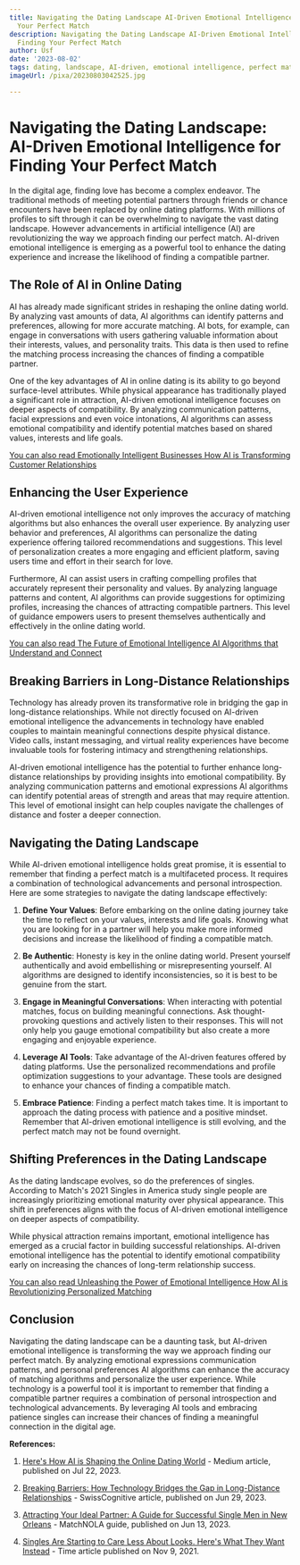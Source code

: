 ```yaml
---
title: Navigating the Dating Landscape AI-Driven Emotional Intelligence for Finding
  Your Perfect Match
description: Navigating the Dating Landscape AI-Driven Emotional Intelligence for
  Finding Your Perfect Match
author: Usf
date: '2023-08-02'
tags: dating, landscape, AI-driven, emotional intelligence, perfect match
imageUrl: /pixa/20230803042525.jpg

---
```

#  Navigating the Dating Landscape: AI-Driven Emotional Intelligence for Finding Your Perfect Match

In the digital age, finding love has become a complex endeavor. The traditional methods of meeting potential partners through friends or chance encounters have been replaced by online dating platforms. With millions of profiles  to sift through it can be overwhelming to navigate the vast  dating landscape. However advancements in artificial intelligence (AI) are  revolutionizing the way  we  approach finding our perfect match. AI-driven emotional intelligence is emerging as a powerful  tool to enhance the dating experience and increase the likelihood of finding a compatible partner.

## The  Role of AI in Online Dating

AI has already made significant  strides in reshaping the online dating world. By analyzing vast  amounts of data, AI algorithms can identify patterns and preferences, allowing for more accurate matching. AI bots, for example, can engage  in conversations with users  gathering valuable information about their  interests, values, and  personality traits.  This data is then used to refine the matching process increasing the chances of finding a compatible partner.

One  of  the key advantages of AI  in online dating is its ability to go beyond surface-level attributes. While physical appearance  has traditionally played a significant role in attraction, AI-driven emotional intelligence focuses on deeper aspects of  compatibility. By analyzing communication patterns, facial expressions and even voice intonations, AI algorithms  can  assess emotional compatibility and identify potential matches based on  shared values, interests and life goals.

[You can also read Emotionally Intelligent Businesses How AI is Transforming Customer Relationships](Emotionally%20Intelligent%20Businesses%20How%20AI%20is%20Transforming%20Customer%20Relationships)


## Enhancing the User Experience

AI-driven emotional intelligence not only improves the accuracy of matching algorithms but  also enhances the overall user experience. By analyzing user behavior  and preferences, AI algorithms can personalize the dating experience offering tailored recommendations and suggestions. This level of personalization creates a  more engaging and efficient platform, saving users time and effort in their search for love.

Furthermore, AI can assist users in crafting compelling profiles that accurately represent their personality and values. By analyzing language patterns  and content, AI algorithms can provide suggestions for optimizing profiles, increasing the chances of attracting compatible partners. This level of guidance empowers users to present themselves authentically  and effectively in the online dating  world.

[You can also read The Future of Emotional  Intelligence AI Algorithms that Understand and Connect](The%20Future%20of%20Emotional%20Intelligence%20AI%20Algorithms%20that%20Understand%20and%20Connect)


## Breaking Barriers in Long-Distance Relationships

Technology has already proven its transformative role in bridging the gap in long-distance relationships. While not  directly focused on AI-driven emotional intelligence the  advancements in technology  have enabled couples to maintain meaningful connections despite  physical distance. Video  calls, instant messaging, and virtual reality experiences have become invaluable tools for fostering intimacy and strengthening relationships.

AI-driven emotional intelligence has the potential to further enhance long-distance relationships by providing insights into emotional compatibility. By analyzing communication patterns  and emotional expressions AI algorithms  can identify potential areas of strength and areas that may require attention. This  level of emotional insight can help  couples navigate the challenges  of distance and foster a deeper  connection.

## Navigating the Dating Landscape

While AI-driven emotional intelligence holds great promise, it is essential to remember that finding a perfect match  is a multifaceted process. It requires a combination of technological advancements and personal introspection. Here are some strategies to navigate the dating  landscape effectively:

1. **Define Your Values**: Before embarking on the online dating journey take the  time to reflect on your values, interests  and life goals. Knowing what you are looking for in a partner will help  you make  more informed decisions and increase the likelihood of finding a compatible match.

2.  **Be Authentic**: Honesty is key in the online dating world. Present  yourself authentically  and avoid  embellishing or misrepresenting yourself.  AI algorithms are designed to  identify inconsistencies, so it is  best to be genuine from the start.

3.  **Engage in  Meaningful Conversations**: When interacting  with  potential matches, focus on  building meaningful connections. Ask thought-provoking questions and actively listen to their responses. This will not only help you gauge  emotional compatibility but also  create a more engaging and enjoyable experience.

4. **Leverage  AI Tools**:  Take  advantage of the AI-driven features  offered by  dating platforms. Use the personalized recommendations and profile optimization suggestions to your advantage. These tools are designed to enhance your  chances of finding a compatible match.

5. **Embrace Patience**: Finding  a perfect match takes time. It is important to approach the dating process with patience and a positive mindset. Remember that AI-driven emotional intelligence is still evolving, and the perfect match may not be found overnight.

## Shifting  Preferences in the Dating Landscape

As the dating landscape evolves, so do the  preferences  of singles. According to Match's 2021 Singles in America study single people are increasingly prioritizing emotional maturity over physical appearance. This shift in preferences aligns with the focus of AI-driven emotional intelligence on deeper aspects of compatibility.

While physical attraction remains important, emotional  intelligence has emerged  as a crucial factor  in building successful relationships.  AI-driven emotional intelligence has the potential to identify emotional compatibility early on increasing the chances of long-term relationship success.

[You can  also read Unleashing the Power of Emotional Intelligence How AI is Revolutionizing Personalized Matching](Unleashing%20the%20Power%20of%20Emotional%20Intelligence%20How%20AI%20is%20Revolutionizing%20Personalized%20Matching)


## Conclusion

Navigating the dating landscape can be a  daunting task, but AI-driven emotional  intelligence  is transforming the  way  we approach  finding our  perfect  match. By analyzing emotional  expressions communication patterns, and personal preferences AI algorithms can enhance the accuracy of matching algorithms and personalize the user experience. While technology is a  powerful  tool it is important  to remember that finding a compatible partner requires a combination of personal introspection and technological advancements. By leveraging  AI tools and embracing patience singles can increase their chances  of finding a meaningful connection in the digital age.

**References:**

1. [Here's How AI is Shaping  the  Online Dating World](https://medium.com/@ai.news.official/heres-how-ai-is-shaping-the-online-dating-world-50938a6473f8?responsesOpen=true&sortBy=REVERSE_CHRON) - Medium article, published on Jul 22, 2023.

2.  [Breaking Barriers: How Technology Bridges the Gap in Long-Distance Relationships](https://swisscognitive.ch/2023/06/29/breaking-barriers-how-technology-bridges-the-gap-in-long-distance-relationships/) - SwissCognitive article,  published on Jun 29, 2023.

3. [Attracting  Your Ideal Partner: A Guide for Successful Single Men in New Orleans](https://matchnola.com/attracting-your-ideal-partner/) -  MatchNOLA guide, published on  Jun  13, 2023.

4. [Singles  Are Starting to Care Less About Looks. Here's What They Want Instead](https://time.com/6115383/match-singles-in-america-study-2021/)  - Time article published on Nov 9, 2021.